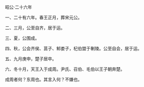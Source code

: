 

昭公·二十六年

一、二十有六年。春王正月，葬宋元公。

二、三月，公至自齐，居于运。

三、夏，公围成。

四、秋，公会齐侯、莒子、邾娄子，杞伯盟于剸陵。公至自会，居于运。

五、九月庚申，楚子居卒。

六、冬十月，天王入于成周。尹氏、召伯、毛伯以王子朝奔楚。

成周者何？东周也。其言入何？不嫌也。

